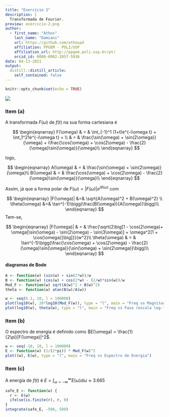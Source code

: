 ```yaml
---
title: "Exercício 2"
description: |
  Transformada de Fourier.
preview: exercicio-2.png
author:
  - first_name: "Athos"
    last_name: "Damiani"
    url: https://github.com/athospd
    affiliation: PPGEM - POLI/USP
    affiliation_url: http://ppgem.poli.usp.br/pt/
    orcid_id: 0000-0002-2857-5936
date: 04-13-2021
output:
  distill::distill_article:
    self_contained: false
---
```


```r
knitr::opts_chunk$set(echo = TRUE)
```

![](exercicio-2.png)


### Item (a)

A transformada $F(\omega)$ de $f(t)$ na sua forma cartesiana é 

$$
\begin{eqnarray}
F(\omega) & = & \int_{-1}^1 (1+t)e^{-i\omega t} + \int_1^21e^{-i\omega t} = \\
  & = & \frac{\sin(\omega) + \sin(2\omega)}{\omega} + i\frac{\cos(\omega) + \cos(2\omega) - \frac{2}{\omega}\sin(\omega)}{\omega}\\
\end{eqnarray}
$$

logo,

$$
\begin{eqnarray}
A(\omega) & = & \frac{\sin(\omega) + \sin(2\omega)}{\omega}\\
B(\omega) & = & \frac{\cos(\omega) + \cos(2\omega) - \frac{2}{\omega}\sin(\omega)}{\omega}\\
\end{eqnarray}
$$

Assim, já que a forma polar de $F(\omega) = |F(\omega)|e^{i\theta(\omega)}$ com 

$$
\begin{eqnarray}
|F(\omega)| &=& \sqrt{A(\omega)^2 + B(\omega)^2} \\
\theta(\omega) &=& \tan^{-1}\bigg(\frac{B(\omega)}{A(\omega)}\bigg)\\
\end{eqnarray}
$$
Tem-se,

$$
\begin{eqnarray}
|F(\omega)| & = & \frac{\sqrt{2\big[1 - \cos(2\omega)+ \omega[\sin(\omega) - \sin(2\omega) - \sin(3\omega)] + \omega^2[1 + \cos(\omega)]\big]}}{w^2}\\
\theta(\omega) & = & \tan^{-1}\bigg(\frac{\cos(\omega) + \cos(2\omega) - \frac{2}{\omega}\sin(\omega)}{\sin(\omega) + \sin(2\omega)}\bigg)\\
\end{eqnarray}
$$


#### diagramas de Bode

```r
A <- function(w) (sin(w) + sin(2*w))/w
B <- function(w) (cos(w) + cos(2*w) - (2/w)*sin(w))/w
Mod_F <- function(w) sqrt(A(w)^2 + B(w)^2)
theta <- function(w) atan(B(w)/A(w))
```


```r
w <- seq(0.1, 10, l = 100000)
plot(log10(w), 20*log10(Mod_F(w)), type = "l", main = "Freq vs Magnitude (escala log-log)")
plot(log10(w), theta(w), type = "l", main = "Freq vs Fase (escala log-linear)")
```


### Item (b)

O espectro de energia é definido como $E(\omega) = \frac{1}{2\pi}|F(\omega)|^2$.

```r
w <- seq(-10, 10, l = 100000)
E <- function(w) (1/(2*pi)) * Mod_F(w)^2
plot((w), E(w), type = "l", main = "Freq vs Espectro de Energia")
```


### Item (c)

A energia de $f(t)$ é $E = \int_{\omega = -\infty}^{\infty}E(\omega)d\omega \approx 3.665$

```r
safe_E <- function(w) {
  r <- E(w)
  ifelse(is.finite(r), r, 0)
}
integrate(safe_E, -500, 500)
```

